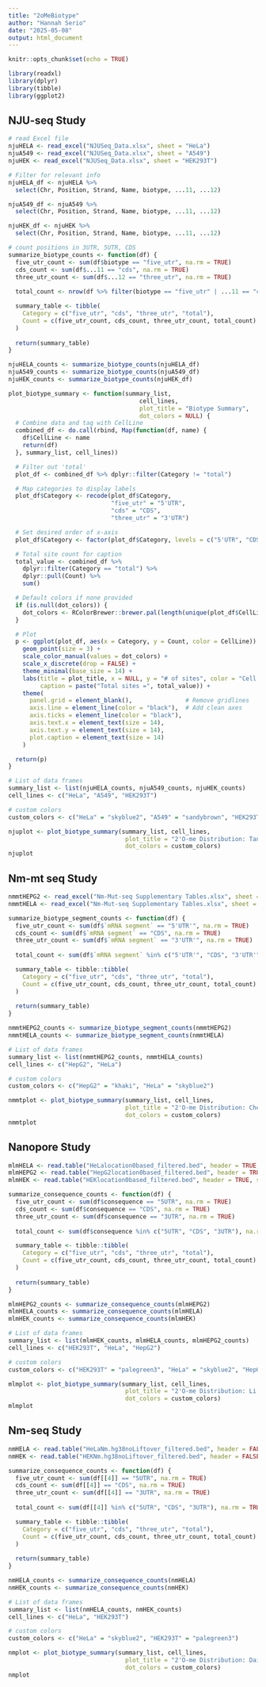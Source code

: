 ```yaml
---
title: "2oMeBiotype"
author: "Hannah Serio"
date: "2025-05-08"
output: html_document
---
```


```r
knitr::opts_chunk$set(echo = TRUE)

library(readxl)
library(dplyr)
library(tibble)
library(ggplot2)

```

## NJU-seq Study
```r
# read Excel file
njuHELA <- read_excel("NJUSeq_Data.xlsx", sheet = "HeLa")
njuA549 <- read_excel("NJUSeq_Data.xlsx", sheet = "A549")
njuHEK <- read_excel("NJUSeq_Data.xlsx", sheet = "HEK293T")

# Filter for relevant info
njuHELA_df <- njuHELA %>%
  select(Chr, Position, Strand, Name, biotype, ...11, ...12)

njuA549_df <- njuA549 %>%
  select(Chr, Position, Strand, Name, biotype, ...11, ...12)

njuHEK_df <- njuHEK %>%
  select(Chr, Position, Strand, Name, biotype, ...11, ...12)

# count positions in 3UTR, 5UTR, CDS
summarize_biotype_counts <- function(df) {
  five_utr_count <- sum(df$biotype == "five_utr", na.rm = TRUE)
  cds_count <- sum(df$...11 == "cds", na.rm = TRUE)
  three_utr_count <- sum(df$...12 == "three_utr", na.rm = TRUE)
  
  total_count <- nrow(df %>% filter(biotype == "five_utr" | ...11 == "cds" | ...12 == "three_utr"))

  summary_table <- tibble(
    Category = c("five_utr", "cds", "three_utr", "total"),
    Count = c(five_utr_count, cds_count, three_utr_count, total_count)
  )
  
  return(summary_table)
}

njuHELA_counts <- summarize_biotype_counts(njuHELA_df)
njuA549_counts <- summarize_biotype_counts(njuA549_df)
njuHEK_counts <- summarize_biotype_counts(njuHEK_df)

plot_biotype_summary <- function(summary_list, 
                                     cell_lines, 
                                     plot_title = "Biotype Summary",
                                     dot_colors = NULL) {
  # Combine data and tag with CellLine
  combined_df <- do.call(rbind, Map(function(df, name) {
    df$CellLine <- name
    return(df)
  }, summary_list, cell_lines))

  # Filter out 'total'
  plot_df <- combined_df %>% dplyr::filter(Category != "total")

  # Map categories to display labels
  plot_df$Category <- recode(plot_df$Category,
                             "five_utr" = "5'UTR",
                             "cds" = "CDS",
                             "three_utr" = "3'UTR")

  # Set desired order of x-axis
  plot_df$Category <- factor(plot_df$Category, levels = c("5'UTR", "CDS", "3'UTR"))

  # Total site count for caption
  total_value <- combined_df %>%
    dplyr::filter(Category == "total") %>%
    dplyr::pull(Count) %>%
    sum()

  # Default colors if none provided
  if (is.null(dot_colors)) {
    dot_colors <- RColorBrewer::brewer.pal(length(unique(plot_df$CellLine)), "Set2")
  }

  # Plot
  p <- ggplot(plot_df, aes(x = Category, y = Count, color = CellLine)) +
    geom_point(size = 3) +
    scale_color_manual(values = dot_colors) +
    scale_x_discrete(drop = FALSE) +
    theme_minimal(base_size = 14) +
    labs(title = plot_title, x = NULL, y = "# of sites", color = "Cell Line",
         caption = paste("Total sites =", total_value)) +
    theme(
      panel.grid = element_blank(),               # Remove gridlines
      axis.line = element_line(color = "black"),  # Add clean axes
      axis.ticks = element_line(color = "black"),
      axis.text.x = element_text(size = 14),
      axis.text.y = element_text(size = 14),
      plot.caption = element_text(size = 14)
    )

  return(p)
}

# List of data frames
summary_list <- list(njuHELA_counts, njuA549_counts, njuHEK_counts)
cell_lines <- c("HeLa", "A549", "HEK293T")

# custom colors
custom_colors <- c("HeLa" = "skyblue2", "A549" = "sandybrown", "HEK293T" = "palegreen3")

njuplot <- plot_biotype_summary(summary_list, cell_lines, 
                                 plot_title = "2'O-me Distribution: Tang et. al.",
                                 dot_colors = custom_colors)
njuplot
```

## Nm-mt seq Study
```r

nmmtHEPG2 <- read_excel("Nm-Mut-seq Supplementary Tables.xlsx", sheet = "S6_HepG2_mRNA_WT", skip = 2)
nmmtHELA <- read_excel("Nm-Mut-seq Supplementary Tables.xlsx", sheet = "S5_HeLa_mRNA_WT", skip = 2)

summarize_biotype_segment_counts <- function(df) {
  five_utr_count <- sum(df$`mRNA segment` == "5'UTR'", na.rm = TRUE)
  cds_count <- sum(df$`mRNA segment` == "CDS", na.rm = TRUE)
  three_utr_count <- sum(df$`mRNA segment` == "3'UTR'", na.rm = TRUE)
  
  total_count <- sum(df$`mRNA segment` %in% c("5'UTR'", "CDS", "3'UTR'"), na.rm = TRUE)

  summary_table <- tibble::tibble(
    Category = c("five_utr", "cds", "three_utr", "total"),
    Count = c(five_utr_count, cds_count, three_utr_count, total_count)
  )
  
  return(summary_table)
}

nmmtHEPG2_counts <- summarize_biotype_segment_counts(nmmtHEPG2)
nmmtHELA_counts <- summarize_biotype_segment_counts(nmmtHELA)

# List of data frames
summary_list <- list(nmmtHEPG2_counts, nmmtHELA_counts)
cell_lines <- c("HepG2", "HeLa")

# custom colors
custom_colors <- c("HepG2" = "khaki", "HeLa" = "skyblue2")

nmmtplot <- plot_biotype_summary(summary_list, cell_lines, 
                                 plot_title = "2'O-me Distribution: Chen et al.",
                                 dot_colors = custom_colors)
nmmtplot
```

## Nanopore Study
```r

mlmHELA <- read.table("HeLalocation0based_filtered.bed", header = TRUE, sep = "\t", stringsAsFactors = FALSE)
mlmHEPG2 <- read.table("HepG2location0based_filtered.bed", header = TRUE, sep = "\t", stringsAsFactors = FALSE)
mlmHEK <- read.table("HEKlocation0based_filtered.bed", header = TRUE, sep = "\t", stringsAsFactors = FALSE)

summarize_consequence_counts <- function(df) {
  five_utr_count <- sum(df$consequence == "5UTR", na.rm = TRUE)
  cds_count <- sum(df$consequence == "CDS", na.rm = TRUE)
  three_utr_count <- sum(df$consequence == "3UTR", na.rm = TRUE)
  
  total_count <- sum(df$consequence %in% c("5UTR", "CDS", "3UTR"), na.rm = TRUE)

  summary_table <- tibble::tibble(
    Category = c("five_utr", "cds", "three_utr", "total"),
    Count = c(five_utr_count, cds_count, three_utr_count, total_count)
  )
  
  return(summary_table)
}

mlmHEPG2_counts <- summarize_consequence_counts(mlmHEPG2)
mlmHELA_counts <- summarize_consequence_counts(mlmHELA)
mlmHEK_counts <- summarize_consequence_counts(mlmHEK)

# List of data frames
summary_list <- list(mlmHEK_counts, mlmHELA_counts, mlmHEPG2_counts)
cell_lines <- c("HEK293T", "HeLa", "HepG2")

# custom colors
custom_colors <- c("HEK293T" = "palegreen3", "HeLa" = "skyblue2", "HepG2" = "khaki")

mlmplot <- plot_biotype_summary(summary_list, cell_lines, 
                                 plot_title = "2'O-me Distribution: Li et. al.",
                                 dot_colors = custom_colors)
mlmplot
```

## Nm-seq Study
```r

nmHELA <- read.table("HeLaNm.hg38noLiftover_filtered.bed", header = FALSE, sep = "\t", stringsAsFactors = FALSE)
nmHEK <- read.table("HEKNm.hg38noLiftover_filtered.bed", header = FALSE, sep = "\t", stringsAsFactors = FALSE)

summarize_consequence_counts <- function(df) {
  five_utr_count <- sum(df[[4]] == "5UTR", na.rm = TRUE)
  cds_count <- sum(df[[4]] == "CDS", na.rm = TRUE)
  three_utr_count <- sum(df[[4]] == "3UTR", na.rm = TRUE)
  
  total_count <- sum(df[[4]] %in% c("5UTR", "CDS", "3UTR"), na.rm = TRUE)

  summary_table <- tibble::tibble(
    Category = c("five_utr", "cds", "three_utr", "total"),
    Count = c(five_utr_count, cds_count, three_utr_count, total_count)
  )
  
  return(summary_table)
}

nmHELA_counts <- summarize_consequence_counts(nmHELA)
nmHEK_counts <- summarize_consequence_counts(nmHEK)

# List of data frames
summary_list <- list(nmHELA_counts, nmHEK_counts)
cell_lines <- c("HeLa", "HEK293T")

# custom colors
custom_colors <- c("HeLa" = "skyblue2", "HEK293T" = "palegreen3")

nmplot <- plot_biotype_summary(summary_list, cell_lines, 
                                 plot_title = "2'O-me Distribution: Dai et. al.",
                                 dot_colors = custom_colors)
nmplot
```